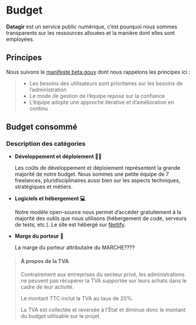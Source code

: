 
# Budget

**Datagir** est un service public numérique, c’est pourquoi nous
sommes transparents sur les ressources allouées et la manière dont elles sont
employées.

## Principes

Nous suivons le [manifeste beta.gouv](https://beta.gouv.fr/approche/manifeste)
dont nous rappelons les principes ici&nbsp;:

> - Les besoins des utilisateurs sont prioritaires sur les besoins de l’administration
> - Le mode de gestion de l’équipe repose sur la confiance
> - L’équipe adopte une approche itérative et d’amélioration en continu

## Budget consommé

<SelectYear />

### Description des catégories

- **Développement et déploiement 👨‍💻**

  Les coûts de développement et déploiement représentent la grande majorité de notre budget.
  Nous sommes une petite équipe de 7 freelances, pluridisciplinaires aussi bien
  sur les aspects techniques, stratégiques et métiers.

- **Logiciels et hébergement 💻**

  Notre modèle open-source nous permet d’accéder gratuitement à la majorité des
  outils que nous utilisons (hébergement de code, serveurs de tests, etc.). Le
  site est hébergé sur [Netlify](https://www.netlify.com).

- **Marge du porteur 🤝**

  La marge du porteur attributaire du MARCHE????

> #### À propos de la TVA
>
> Contrairement aux entreprises du secteur privé, les administrations ne peuvent
> pas récupérer la TVA supportée sur leurs achats dans le cadre de leur
> activité.
>
> Le montant TTC inclut la TVA au taux de 20%.
>
> La TVA est collectée et reversée à l'État et diminue donc le montant du budget
> utilisable sur le projet.
